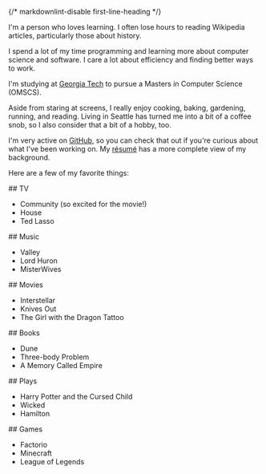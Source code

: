 ---
---

{/* markdownlint-disable first-line-heading */}

I'm a person who loves learning. I often lose hours to reading Wikipedia articles, particularly those about history.

I spend a lot of my time programming and learning more about computer science and software. I care a lot about efficiency and finding better ways to work.

I'm studying at [Georgia Tech](https://omscs.gatech.edu/) to pursue a Masters in Computer Science (OMSCS).

Aside from staring at screens, I really enjoy cooking, baking, gardening, running, and reading. Living in Seattle has turned me into a bit of a coffee snob, so I also consider that a bit of a hobby, too.

I'm very active on [GitHub](https://github.com/shepherdjerred),
so you can check that out if you're curious about what I've been working on.
My [résumé](https://resume.sjer.red/) has a more complete view of my background.

Here are a few of my favorite things:

<div class="grid grid-cols-1 md:grid-cols-2">

<div>
## TV

- Community (so excited for the movie!)
- House
- Ted Lasso

</div>

<div>
## Music

- Valley
- Lord Huron
- MisterWives

</div>

<div>
## Movies

- Interstellar
- Knives Out
- The Girl with the Dragon Tattoo

</div>

<div>
## Books

- Dune
- Three-body Problem
- A Memory Called Empire

</div>

<div>
## Plays

- Harry Potter and the Cursed Child
- Wicked
- Hamilton

</div>

<div>
## Games

- Factorio
- Minecraft
- League of Legends

</div>
</div>
